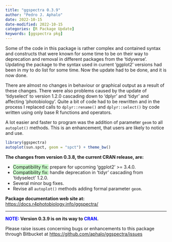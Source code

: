 ```yaml
---
title: "ggspectra 0.3.9"
author: "Pedro J. Aphalo"
date: 2022-10-15
date-modified: 2022-10-15
categories: [R Package Update]
keywords: [ggspectra pkg]
---
```


Some of the code in this package is rather complex and contained syntax and constructs that were known for some time to be on their way to deprecation and removal in different packages from the 'tidyverse'. Updating the package to the syntax used in current 'ggplot2' versions had been in my to do list for some time. Now the update had to be done, and it is now done.

There are almost no changes in behaviour or graphical output as a result of these changes. There were also problems caused by the update of 'tidyselect' to version 1.2.0 cascading down to 'dplyr' and 'tidyr' and affecting 'photobiology'. Quite a bit of code had to be rewritten and in the process I replaced calls to `dplyr::rename()` and `dplyr::select()` by code written using only base R functions and operators.

A lot easier and faster to program was the addition of parameter `geom` to all `autoplot()` methods. This is an enhancement, that users are likely to notice and use.

```r
library(ggspectra)
autoplot(sun.spct, geom = "spct") + theme_bw()

```

<strong>The changes from version 0.3.8, the current CRAN release, are:</strong>

<ul>

<li>[Compatibility fix:]{style="background-color: #ccffcc;"} prepare for upcoming 'ggplot2' \>= 3.4.0.</li>

<li>[Compatibility fix:]{style="background-color: #ccffcc;"} handle deprecation in 'tidyr' cascading from 'tidyselect' 1.2.0.</li>

<li>Several minor bug fixes.</li>

<li>Revise all `autoplot()` methods adding formal parameter `geom`.</li>

</ul>

<strong>Package documentation web site at:</strong><a href="https://docs.r4photobiology.info/ggspectra/"> https://docs.r4photobiology.info/ggspectra/</a>

<hr />

<strong>[NOTE:]{style="color: #0000ff;"} Version 0.3.9 is on its way to [CRAN]{style="color: #0000ff;"}. </strong>

Please raise issues concerning bugs or enhancements to this package through Bitbucket at <a href="https://github.com/aphalo/ggspectra/issues">https://github.com/aphalo/ggspectra/issues</a>
